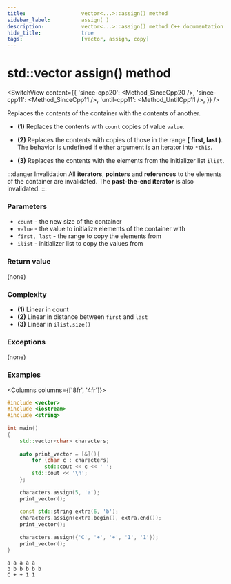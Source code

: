 ```yaml
---
title:					vector<...>::assign() method
sidebar_label:			assign( )
description:			vector<...>::assign() method C++ documentation
hide_title:				true
tags:					[vector, assign, copy]
---
```



<!-- Terms -->

<!----------------- Codes ---------------------->

<!-- assign() -->

# std::vector assign() method

<SwitchView content={{
    'since-cpp20': <Method_SinceCpp20 />,
    'since-cpp11': <Method_SinceCpp11 />,
    'until-cpp11': <Method_UntilCpp11 />,
}} />

Replaces the contents of the container with the contents of another.

 - **(1)** Replaces the contents with `count` copies of value `value`.
 - **(2)** Replaces the contents with copies of those in the range **[ first, last )**.
    The behavior is <Tooltip title={Term_UndefinedBehaviour}>undefined</Tooltip> if either argument is an iterator into `*this`.

 - **(3)** Replaces the contents with the elements from the initializer list `ilist`.

:::danger Invalidation
All **iterators**, **pointers** and **references** to the elements of the container are invalidated.
The **past-the-end iterator** is also invalidated.
:::

### Parameters

 - `count` - the new size of the container
 - `value` - the value to initialize elements of the container with
 - `first, last` - the range to copy the elements from
 - `ilist` - initializer list to copy the values from

### Return value

(none)

### Complexity

 - **(1)** Linear in count
 - **(2)** Linear in distance between `first` and `last`
 - **(3)** Linear in `ilist.size()`

### Exceptions

(none)

### Examples

<Columns columns={['8fr', '4fr']}>
<div>

```cpp title='Main.cpp' showLineNumbers
#include <vector>
#include <iostream>
#include <string>
 
int main()
{
    std::vector<char> characters;
 
    auto print_vector = [&](){
        for (char c : characters)
            std::cout << c << ' ';
        std::cout << '\n';  
    };
 
    characters.assign(5, 'a');
    print_vector();
 
    const std::string extra(6, 'b');
    characters.assign(extra.begin(), extra.end());
    print_vector();
 
    characters.assign({'C', '+', '+', '1', '1'});
    print_vector();
}
```

</div>
<div>

```plaintext title="Output"
a a a a a 
b b b b b b 
C + + 1 1
```

</div>
</Columns>
